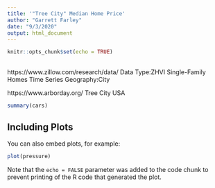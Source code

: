 ```yaml
---
title: '"Tree City" Median Home Price'
author: "Garrett Farley"
date: "9/3/2020"
output: html_document
---
```


```r
knitr::opts_chunk$set(echo = TRUE)
```

## 
https://www.zillow.com/research/data/
Data Type:ZHVI Single-Family Homes Time Series
Geography:City

https://www.arborday.org/
Tree City USA 

```r
summary(cars)
```

## Including Plots

You can also embed plots, for example:

```r
plot(pressure)
```

Note that the `echo = FALSE` parameter was added to the code chunk to prevent printing of the R code that generated the plot.
